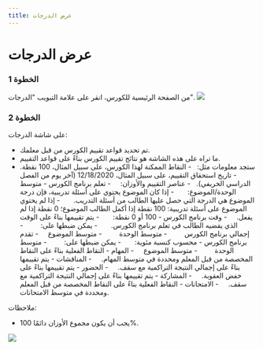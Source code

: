 ---
title: عرض الدرجات
---

# عرض الدرجات

### الخطوة 1
من الصفحة الرئيسية للكورس، انقر على علامة التبويب "الدرجات".
![](/img/ulearning/student/grades01.png)

### الخطوة 2
على شاشة الدرجات:
- تم تحديد قواعد تقييم الكورس من قبل معلمك.
- ما تراه على هذه الشاشة هو نتائج تقييم الكورس بناءً على قواعد التقييم.
- ستجد معلومات مثل:
  - النقاط الممكنة لهذا الكورس، على سبيل المثال، 100 نقطة.
  - تاريخ استحقاق التقييم، على سبيل المثال، 12/18/2020 (آخر يوم من الفصل الدراسي الخريفي).
  - عناصر التقييم والأوزان:
    - تعلم برنامج الكورس - متوسط الوحدة/الموضوع:
      - إذا كان الموضوع يحتوي على أسئلة تدريبية، فإن درجة الموضوع هي الدرجة التي حصل عليها الطالب من أسئلة التدريب.
      - إذا لم يحتوي الموضوع على أسئلة تدريبية: 100 نقطة إذا أكمل الطالب الموضوع؛ 0 نقطة إذا لم يفعل.
    - وقت برنامج الكورس - 100 أو 0 نقطة:
      - يتم تقييمها بناءً على الوقت الذي يقضيه الطالب في تعلم برنامج الكورس.
      - يمكن ضبطها على:
        - إجمالي برنامج الكورس
        - متوسط الوحدة
        - متوسط الموضوع
    - تقدم برنامج الكورس - محسوب كنسبة مئوية:
      - يمكن ضبطها على:
        - متوسط الوحدة
        - متوسط الموضوع
    - المهام - النقاط الفعلية بناءً على النقاط المخصصة من قبل المعلم ومحددة في متوسط المهام.
    - المناقشات - يتم تقييمها بناءً على إجمالي النتيجة التراكمية مع سقف.
    - الحضور - يتم تقييمها بناءً على خفض العقوبة.
    - المشاركة - يتم تقييمها بناءً على إجمالي النتيجة التراكمية مع سقف.
    - الامتحانات - النقاط الفعلية بناءً على النقاط المخصصة من قبل المعلم ومحددة في متوسط الامتحانات.

ملاحظات:
- يجب أن يكون مجموع الأوزان دائمًا 100%.

![](/img/ulearning/student/grades02.png)
